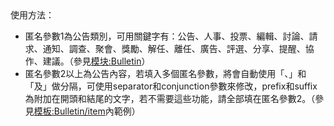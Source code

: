 {{editnotice
| header = 
| headerstyle = 
| text = 
<div style="width: 75%; margin: 1em auto; border: solid 1px red; padding: .5em; color: red; text-align: center;">'''請把已刪公告移至[[維基百科:公告欄/存檔/{{CURRENTYEAR}}年]]。'''</div>

'''公告應該儘量簡潔！公告栏最多公告12行（包括自动生成的最后一行），如超過12行，请將舊公告[[维基百科:公告栏/存檔|存档]]。<br />'''致管理员：發佈重要公告時，請同時加入至[[模板:AdvancedSiteNotices]]。
| textstyle = 
| image = 
}}
; {{tnull|bulletin/item}}使用方法：
* 匿名參數1為公告類別，可用關鍵字有：公告、人事、投票、編輯、討論、請求、通知、調查、聚會、獎勵、解任、離任、廣告、評選、分享、提醒、協作、建議。（參見[[模块:Bulletin]]）
* 匿名參數2以上為公告內容，若填入多個匿名參數，將會自動使用「、」和「及」做分隔，可使用separator和conjunction參數來修改，prefix和suffix為附加在開頭和結尾的文字，若不需要這些功能，請全部填在匿名參數2。（參見[[模板:Bulletin/item]]內範例）